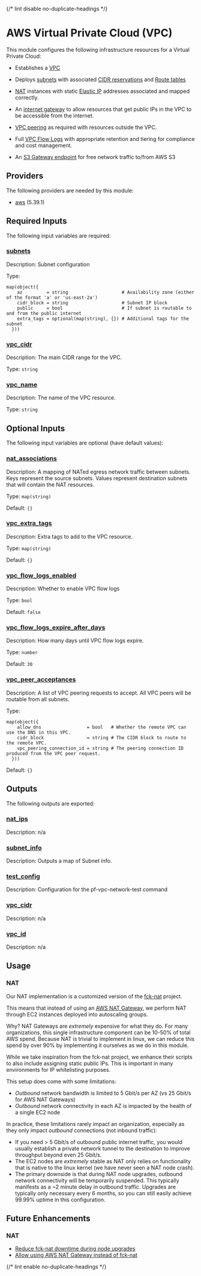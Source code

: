 
{/* lint disable no-duplicate-headings */}

# AWS Virtual Private Cloud (VPC)
<ModuleHeader name="aws_vpc" sourceHref="https://github.com/Panfactum/stack/tree/__PANFACTUM_VERSION_MAIN__/packages/infrastructure/aws_vpc" status="stable" type="direct"/>

This module configures the following infrastructure resources for a Virtual Private Cloud:

- Establishes a [VPC](https://aws.amazon.com/vpc/)

- Deploys [subnets](https://docs.aws.amazon.com/vpc/latest/userguide/configure-subnets.html) with associated [CIDR reservations](https://docs.aws.amazon.com/vpc/latest/userguide/subnet-cidr-reservation.html) and [Route tables](https://docs.aws.amazon.com/vpc/latest/userguide/VPC_Route_Tables.html)

- [NAT](https://en.wikipedia.org/wiki/Network_address_translation) instances with static [Elastic IP](https://docs.aws.amazon.com/vpc/latest/userguide/vpc-eips.html)
  addresses associated and mapped correctly.

- An [internet gateway](https://docs.aws.amazon.com/vpc/latest/userguide/VPC_Internet_Gateway.html) to allow resources that get public IPs in the VPC to be accessible from the internet.

- [VPC peering](https://docs.aws.amazon.com/vpc/latest/userguide/vpc-peering.html) as required with resources outside the VPC.

- Full [VPC Flow Logs](https://docs.aws.amazon.com/vpc/latest/userguide/flow-logs.html) with appropriate retention and tiering for compliance and cost management.

- An [S3 Gateway endpoint](https://docs.aws.amazon.com/vpc/latest/privatelink/vpc-endpoints-s3.html) for free network
  traffic to/from AWS S3

## Providers

The following providers are needed by this module:

-  [aws](https://registry.terraform.io/providers/hashicorp/aws/5.39.1/docs) (5.39.1)

## Required Inputs

The following input variables are required:

### <a name="input_subnets"></a> [subnets](#input\_subnets)

Description: Subnet configuration

Type:

```hcl
map(object({
    az         = string                    # Availability zone (either of the format 'a' or 'us-east-2a')
    cidr_block = string                    # Subnet IP block
    public     = bool                      # If subnet is routable to and from the public internet
    extra_tags = optional(map(string), {}) # Additional tags for the subnet
  }))
```

### <a name="input_vpc_cidr"></a> [vpc\_cidr](#input\_vpc\_cidr)

Description: The main CIDR range for the VPC.

Type: `string`

### <a name="input_vpc_name"></a> [vpc\_name](#input\_vpc\_name)

Description: The name of the VPC resource.

Type: `string`

## Optional Inputs

The following input variables are optional (have default values):




### <a name="input_nat_associations"></a> [nat\_associations](#input\_nat\_associations)

Description: A mapping of NATed egress network traffic between subnets. Keys represent the source subnets. Values represent destination subnets that will contain the NAT resources.

Type: `map(string)`

Default: `{}`






### <a name="input_vpc_extra_tags"></a> [vpc\_extra\_tags](#input\_vpc\_extra\_tags)

Description: Extra tags to add to the VPC resource.

Type: `map(string)`

Default: `{}`

### <a name="input_vpc_flow_logs_enabled"></a> [vpc\_flow\_logs\_enabled](#input\_vpc\_flow\_logs\_enabled)

Description: Whether to enable VPC flow logs

Type: `bool`

Default: `false`

### <a name="input_vpc_flow_logs_expire_after_days"></a> [vpc\_flow\_logs\_expire\_after\_days](#input\_vpc\_flow\_logs\_expire\_after\_days)

Description: How many days until VPC flow logs expire.

Type: `number`

Default: `30`

### <a name="input_vpc_peer_acceptances"></a> [vpc\_peer\_acceptances](#input\_vpc\_peer\_acceptances)

Description: A list of VPC peering requests to accept. All VPC peers will be routable from all subnets.

Type:

```hcl
map(object({
    allow_dns                 = bool   # Whether the remote VPC can use the DNS in this VPC.
    cidr_block                = string # The CIDR block to route to the remote VPC.
    vpc_peering_connection_id = string # The peering connection ID produced from the VPC peer request.
  }))
```

Default: `{}`

## Outputs

The following outputs are exported:

### <a name="output_nat_ips"></a> [nat\_ips](#output\_nat\_ips)

Description: n/a

### <a name="output_subnet_info"></a> [subnet\_info](#output\_subnet\_info)

Description: Outputs a map of Subnet info.

### <a name="output_test_config"></a> [test\_config](#output\_test\_config)

Description: Configuration for the pf-vpc-network-test command

### <a name="output_vpc_cidr"></a> [vpc\_cidr](#output\_vpc\_cidr)

Description: n/a

### <a name="output_vpc_id"></a> [vpc\_id](#output\_vpc\_id)

Description: n/a

## Usage

### NAT

Our NAT implementation is a customized version
of the [fck-nat](https://fck-nat.dev/stable/)
project.

This means that instead of using an [AWS NAT Gateway](https://docs.aws.amazon.com/vpc/latest/userguide/vpc-nat-gateway.html), we perform NAT through
EC2 instances deployed into autoscaling groups.

Why? NAT Gateways are _extremely_ expensive for what they do. For many organizations,
this single infrastructure component can be 10-50% of total AWS spend. Because NAT
is trivial to implement in linux, we can reduce this spend by over 90% by implementing
it ourselves as we do in this module.

While we take inspiration from the fck-nat project, we enhance their scripts to also
include assigning static public IPs. This is important in many environments for
IP whitelisting purposes.

This setup does come with some limitations:

- _Outbound_ network bandwidth is limited to 5 Gbit/s per AZ (vs 25 Gbit/s for AWS NAT Gateways)
- _Outbound_ network connectivity in each AZ is impacted by the health of a single EC2 node

In practice, these limitations rarely impact an organization, especially as they only
impact _outbound_ connections (not inbound traffic):

- If you need > 5 Gbit/s of outbound public internet traffic, you would usually establish
  a private network tunnel to the destination to improve throughput beyond even 25 Gbit/s.
- The EC2 nodes are _extremely_ stable as NAT only relies on functionality that is
  native to the linux kernel (we have never seen a NAT node crash).
- The primary downside  is that during NAT node upgrades,
  outbound network connectivity will be temporarily
  suspended. This typically manifests as a ~2 minute delay in outbound traffic. Upgrades
  are typically only necessary every 6 months, so you can still easily achieve 99.99% uptime
  in this configuration.

## Future Enhancements

### NAT

- [Reduce fck-nat downtime during node upgrades](https://github.com/Panfactum/stack/issues/12)
- [Allow using AWS NAT Gateway instead of fck-nat](https://github.com/Panfactum/stack/issues/13)

{/* lint enable no-duplicate-headings */}
